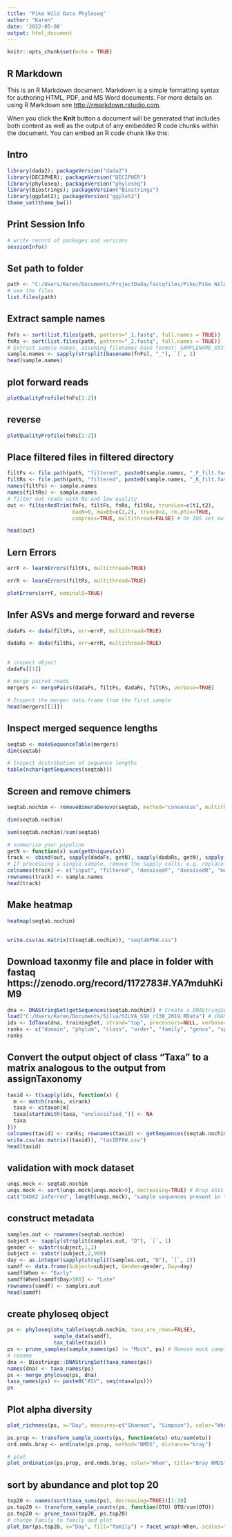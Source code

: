 ---
title: "Pike Wild Data Phyloseq"
author: "Karen"
date: '2022-05-08'
output: html_document
---

```{r setup, include=FALSE}
knitr::opts_chunk$set(echo = TRUE)
```

## R Markdown

This is an R Markdown document. Markdown is a simple formatting syntax for authoring HTML, PDF, and MS Word documents. For more details on using R Markdown see <http://rmarkdown.rstudio.com>.

When you click the **Knit** button a document will be generated that includes both content as well as the output of any embedded R code chunks within the document. You can embed an R code chunk like this:

## Intro
```{r}
library(dada2); packageVersion("dada2")
library(DECIPHER); packageVersion("DECIPHER")
library(phyloseq); packageVersion("phyloseq")
library(Biostrings); packageVersion("Biostrings")
library(ggplot2); packageVersion("ggplot2")
theme_set(theme_bw())
```

## Print Session Info
```{r}
# write record of packages and versions
sessionInfo()

```

## Set path to folder
```{r}
path <- "C:/Users/Karen/Documents/ProjectDada/fastqfiles/Pike/Pike Wild" # CHANGE ME to the directory containing the fastq files after unzipping.
# see the files
list.files(path)
```

## Extract sample names
```{r}
fnFs <- sort(list.files(path, pattern="_1.fastq", full.names = TRUE))
fnRs <- sort(list.files(path, pattern="_2.fastq", full.names = TRUE))
# Extract sample names, assuming filenames have format: SAMPLENAME_XXX.fastq
sample.names <- sapply(strsplit(basename(fnFs), "_"), `[`, 1)
head(sample.names)
```

## plot forward reads
```{r}
plotQualityProfile(fnFs[1:2])
```

## reverse
```{r}
plotQualityProfile(fnRs[1:2])
```

## Place filtered files in filtered directory
```{r}
filtFs <- file.path(path, "filtered", paste0(sample.names, "_F_filt.fastq.gz"))
filtRs <- file.path(path, "filtered", paste0(sample.names, "_R_filt.fastq.gz"))
names(filtFs) <- sample.names
names(filtRs) <- sample.names
# filter out reads with Ns and low quality
out <- filterAndTrim(fnFs, filtFs, fnRs, filtRs, truncLen=c(t1,t2),
                     maxN=0, maxEE=c(2,2), truncQ=2, rm.phix=TRUE,
                     compress=TRUE, multithread=FALSE) # On IOS set multithread=TRUE
```

```{r}
head(out)
```

## Lern Errors
```{r}
errF <- learnErrors(filtFs, multithread=TRUE)
```

```{r}
errR <- learnErrors(filtRs, multithread=TRUE)
```

```{r}
plotErrors(errF, nominalQ=TRUE)
```

## Infer ASVs and merge forward and reverse
```{r}
dadaFs <- dada(filtFs, err=errF, multithread=TRUE)
```

```{r}
dadaRs <- dada(filtRs, err=errR, multithread=TRUE)
```

## 
```{r}
# inspect object
dadaFs[[1]]
```

```{r}
# merge paired reads
mergers <- mergePairs(dadaFs, filtFs, dadaRs, filtRs, verbose=TRUE)
```

```{r}
# Inspect the merger data.frame from the first sample
head(mergers[[1]])
```

## Inspect merged sequence lengths
```{r}
seqtab <- makeSequenceTable(mergers)
dim(seqtab)
```

```{r}
# Inspect distribution of sequence lengths
table(nchar(getSequences(seqtab)))
```

## Screen and remove chimers
```{r}
seqtab.nochim <- removeBimeraDenovo(seqtab, method="consensus", multithread=TRUE, verbose=TRUE)
```

```{r}
dim(seqtab.nochim)
```

```{r}
sum(seqtab.nochim)/sum(seqtab)
```

```{r}
# summarize your pipeline
getN <- function(x) sum(getUniques(x))
track <- cbind(out, sapply(dadaFs, getN), sapply(dadaRs, getN), sapply(mergers, getN), rowSums(seqtab.nochim))
# If processing a single sample, remove the sapply calls: e.g. replace sapply(dadaFs, getN) with getN(dadaFs)
colnames(track) <- c("input", "filtered", "denoisedF", "denoisedR", "merged", "nonchim")
rownames(track) <- sample.names
head(track)
```

## Make heatmap
```{r}
heatmap(seqtab.nochim)
```
##
```{r}
write.csv(as.matrix(t(seqtab.nochim)), "seqtabPkW.csv")
```


## Download taxonmy file and place in folder with fastaq https://zenodo.org/record/1172783#.YA7mduhKiM9
```{r}
dna <- DNAStringSet(getSequences(seqtab.nochim)) # Create a DNAStringSet from the ASVs
load("C:/Users/Karen/Documents/Silva/SILVA_SSU_r138_2019.RData") # CHANGE TO THE PATH OF YOUR TRAINING SET
ids <- IdTaxa(dna, trainingSet, strand="top", processors=NULL, verbose=FALSE) # use all processors
ranks <- c("domain", "phylum", "class", "order", "family", "genus", "species") # ranks of interest
ranks
```

## Convert the output object of class “Taxa” to a matrix analogous to the output from assignTaxonomy
```{r}
taxid <- t(sapply(ids, function(x) {
  m <- match(ranks, x$rank)
  taxa <- x$taxon[m]
  taxa[startsWith(taxa, "unclassified_")] <- NA
  taxa
}))
colnames(taxid) <- ranks; rownames(taxid) <- getSequences(seqtab.nochim)
write.csv(as.matrix((taxid)), "taxIDPkW.csv")
head(taxid)
```

## validation with mock dataset
```{r}
unqs.mock <- seqtab.nochim
unqs.mock <- sort(unqs.mock[unqs.mock>0], decreasing=TRUE) # Drop ASVs absent in the Mock
cat("DADA2 inferred", length(unqs.mock), "sample sequences present in the Mock community.\n")
```

## construct metadata
```{r}
samples.out <- rownames(seqtab.nochim)
subject <- sapply(strsplit(samples.out, "D"), `[`, 1)
gender <- substr(subject,1,1)
subject <- substr(subject,2,999)
day <- as.integer(sapply(strsplit(samples.out, "D"), `[`, 2))
samdf <- data.frame(Subject=subject, Gender=gender, Day=day)
samdf$When <- "Early"
samdf$When[samdf$Day>100] <- "Late"
rownames(samdf) <- samples.out
head(samdf)
```

## create phyloseq object
```{r}
ps <- phyloseq(otu_table(seqtab.nochim, taxa_are_rows=FALSE), 
               sample_data(samdf), 
               tax_table(taxid))
ps <- prune_samples(sample_names(ps) != "Mock", ps) # Remove mock sample
# rename
dna <- Biostrings::DNAStringSet(taxa_names(ps))
names(dna) <- taxa_names(ps)
ps <- merge_phyloseq(ps, dna)
taxa_names(ps) <- paste0("ASV", seq(ntaxa(ps)))
ps
```

## Plot alpha diversity
```{r}
plot_richness(ps, x="Day", measures=c("Shannon", "Simpson"), color="When")
```

```{r}
ps.prop <- transform_sample_counts(ps, function(otu) otu/sum(otu))
ord.nmds.bray <- ordinate(ps.prop, method="NMDS", distance="bray")
```

```{r}
# plot
plot_ordination(ps.prop, ord.nmds.bray, color="When", title="Bray NMDS")
```

## sort by abundance and plot top 20
```{r}
top20 <- names(sort(taxa_sums(ps), decreasing=TRUE))[1:20]
ps.top20 <- transform_sample_counts(ps, function(OTU) OTU/sum(OTU))
ps.top20 <- prune_taxa(top20, ps.top20)
# change Family to family and plot
plot_bar(ps.top20, x="Day", fill="family") + facet_wrap(~When, scales="free_x")
```



